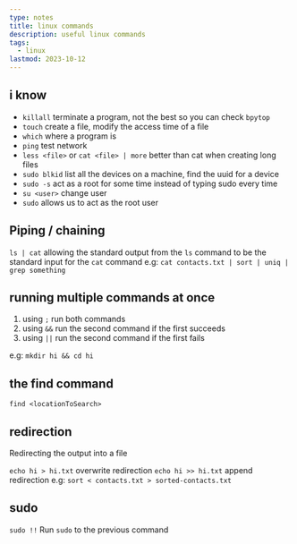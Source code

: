 ```yaml
---
type: notes
title: linux commands
description: useful linux commands
tags:
  - linux
lastmod: 2023-10-12
---
```


## i know

- `killall` terminate a program, not the best so you can check `bpytop`
- `touch` create a file, modify the access time of a file
- `which` where a program is
- `ping` test network
- `less <file>` or `cat <file> | more` better than cat when creating long files
- `sudo blkid` list all the devices on a machine, find the uuid for a device
- `sudo -s` act as a root for some time instead of typing sudo every time
- `su <user>` change user
- `sudo` allows us to act as the root user

## Piping / chaining

`ls | cat` allowing the standard output from the `ls` command to be the standard input for the `cat` command
e.g: `cat contacts.txt | sort | uniq | grep something`

## running multiple commands at once

1. using `;` run both commands
2. using `&&` run the second command if the first succeeds
3. using `||` run the second command if the first fails

e.g: `mkdir hi && cd hi`

## the find command

`find <locationToSearch> `

## redirection

Redirecting the output into a file

`echo hi > hi.txt` overwrite redirection
`echo hi >> hi.txt` append redirection
e.g: `sort < contacts.txt > sorted-contacts.txt`

## sudo

`sudo !!` Run `sudo` to the previous command

